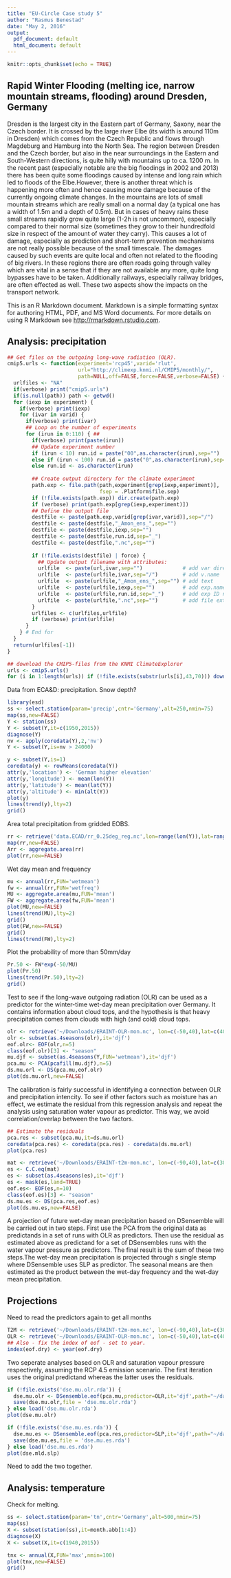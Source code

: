 ```yaml
---
title: "EU-Circle Case study 5"
author: "Rasmus Benestad"
date: "May 2, 2016"
output:
  pdf_document: default
  html_document: default
---
```


```r
knitr::opts_chunk$set(echo = TRUE)
```

## Rapid Winter Flooding (melting ice, narrow mountain streams, flooding) around Dresden, Germany

Dresden is the largest city in the Eastern part of Germany, Saxony, near the Czech border. It is crossed by the large river Elbe (its width is around 110m in Dresden) which comes from the Czech Republic and flows through Magdeburg and Hamburg into the North Sea. The region between Dresden and the Czech border, but also in the near surroundings in the Eastern and South-Western directions, is quite hilly with mountains up to ca. 1200 m. In the recent past (especially notable are the big floodings in 2002 and 2013) there has been quite some floodings caused by intense and long rain which led to floods of the Elbe.However, there is another threat which is happening more often and hence causing more damage because of the currently ongoing climate changes. In the mountains are lots of small mountain streams which are really small on a normal day (a typical one has a width of 1.5m and a depth of 0.5m). But in cases of heavy rains these small streams rapidly grow quite large (1-2h is not uncommon), especially compared to their normal size (sometimes they grow to their hundredfold size in respect of the amount of water they carry). This causes a lot of damage, especially as prediction and short-term prevention mechanisms are not really possible because of the small timescale. The damages caused by such events are quite local and often not related to the flooding of big rivers. In these  regions there are often roads going through valley which are vital in a sense that if they are  not available any more, quite long bypasses have to be taken. Additionally railways,  especially railway bridges, are often effected as well. These two aspects show the impacts on the transport network.

This is an R Markdown document. Markdown is a simple formatting syntax for authoring HTML, PDF, and MS Word documents. For more details on using R Markdown see <http://rmarkdown.rstudio.com>.

## Analysis: precipitation

```r
## Get files on the outgoing long-wave radiation (OLR).
cmip5.urls <- function(experiment='rcp45',varid='rlut',
                       url="http://climexp.knmi.nl/CMIP5/monthly/", 
                       path=NULL,off=FALSE,force=FALSE,verbose=FALSE) {
  urlfiles <- "NA"
  if(verbose) print("cmip5.urls")
  if(is.null(path)) path <- getwd()
  for (iexp in experiment) {
    if(verbose) print(iexp)
    for (ivar in varid) {
      if(verbose) print(ivar)
      ## Loop on the number of experiments
      for (irun in 0:110) { ## 
        if(verbose) print(paste(irun))
        ## Update experiment number
        if (irun < 10) run.id = paste("00",as.character(irun),sep="")
        else if (irun < 100) run.id = paste("0",as.character(irun),sep="")
        else run.id <- as.character(irun)
        
        ## Create output directory for the climate experiment
        path.exp <- file.path(path,experiment[grep(iexp,experiment)],
                              fsep = .Platform$file.sep)
        if (!file.exists(path.exp)) dir.create(path.exp)
        if (verbose) print(path.exp[grep(iexp,experiment)])
        ## Define the output file
        destfile <- paste(path.exp,varid[grep(ivar,varid)],sep="/") 
        destfile <- paste(destfile,"_Amon_ens_",sep="")
        destfile <- paste(destfile,iexp,sep="")
        destfile <- paste(destfile,run.id,sep="_")
        destfile <- paste(destfile,".nc",sep="")
        
        if (!file.exists(destfile) | force) {
          ## Update output filename with attributes:
          urlfile  <- paste(url,ivar,sep="")             # add var directory
          urlfile  <- paste(urlfile,ivar,sep="/")        # add v.name
          urlfile  <- paste(urlfile,"_Amon_ens_",sep="") # add text
          urlfile  <- paste(urlfile,iexp,sep="")         # add exp.name
          urlfile  <- paste(urlfile,run.id,sep="_")      # add exp ID number
          urlfile  <- paste(urlfile,".nc",sep="")        # add file ext
        }
        urlfiles <- c(urlfiles,urlfile)
        if (verbose) print(urlfile)
      }
    } # End for   
  }
  return(urlfiles[-1])
}

## download the CMIP5-files from the KNMI ClimateExplorer
urls <- cmip5.urls()
for (i in 1:length(urls)) if (!file.exists(substr(urls[i],43,70))) download.file(urls[i],substr(urls[i],43,70))

```

Data from ECA&D: precipitation. Snow depth?

```r
library(esd)
ss <- select.station(param='precip',cntr='Germany',alt=250,nmin=75)
map(ss,new=FALSE)
Y <- station(ss)
Y <- subset(Y,it=c(1950,2015))
diagnose(Y)
nv <- apply(coredata(Y),2,'nv')
Y <- subset(Y,is=nv > 24000)
```


```r
y <- subset(Y,is=1)
coredata(y) <- rowMeans(coredata(Y))
attr(y,'location') <- 'German higher elevation'
attr(y,'longitude') <- mean(lon(Y))
attr(y,'latitude') <- mean(lat(Y))
attr(y,'altitude') <- min(alt(Y))
plot(y)
lines(trend(y),lty=2)
grid()
```


Area total precipitation from gridded EOBS.

```r
rr <- retrieve('data.ECAD/rr_0.25deg_reg.nc',lon=range(lon(Y)),lat=range(lat(Y)))
map(rr,new=FALSE)
Arr <- aggregate.area(rr)
plot(rr,new=FALSE)
```

Wet day mean and frequency

```r
mu <- annual(rr,FUN='wetmean')
fw <- annual(rr,FUN='wetfreq')
MU <- aggregate.area(mu,FUN='mean')
FW <- aggregate.area(fw,FUN='mean')
plot(MU,new=FALSE)
lines(trend(MU),lty=2)
grid()
plot(FW,new=FALSE)
grid()
lines(trend(FW),lty=2)
```

Plot the probability of more than 50mm/day

```r
Pr.50 <- FW*exp(-50/MU)
plot(Pr.50)
lines(trend(Pr.50),lty=2)
grid()
```

Test to see if the long-wave outgoing radiation (OLR) can be used as a predictor for the winter-time wet-day mean precipitation over Germany. It contains information about cloud tops, and the hypothesis is that heavy precipitation comes from clouds with high (and cold) cloud tops.

```r
olr <- retrieve('~/Downloads/ERAINT-OLR-mon.nc', lon=c(-50,40),lat=c(40,70))
olr <- subset(as.4seasons(olr),it='djf')
eof.olr<- EOF(olr,n=5)
class(eof.olr)[3] <- "season"
mu.djf <- subset(as.4seasons(Y,FUN='wetmean'),it='djf')
pca.mu <- PCA(pcafill(mu.djf),n=5)
ds.mu.orl <- DS(pca.mu,eof.olr)
plot(ds.mu.orl,new=FALSE)
```

The calibration is fairly successful in identifying a connection between OLR and precipitation intencity. To see if other factors such as moisture has an effect, we estimate the residual from this regression analysis and repeat the analysis using saturation water vapour as predictor. This way, we avoid correlation/overlap between the two factors.

```r
## Estimate the residuals
pca.res <- subset(pca.mu,it=ds.mu.orl)
coredata(pca.res) <- coredata(pca.res) - coredata(ds.mu.orl)
plot(pca.res)
```

```r
mat <- retrieve('~/Downloads/ERAINT-t2m-mon.nc', lon=c(-90,40),lat=c(30,70))
es <- C.C.eq(mat)
es <- subset(as.4seasons(es),it='djf')
es <- mask(es,land=TRUE)
eof.es<- EOF(es,n=10)
class(eof.es)[3] <- "season"
ds.mu.es <- DS(pca.res,eof.es)
plot(ds.mu.es,new=FALSE)
```

A projection of future wet-day mean precipitation based on DSensemble will be carried out in two steps. First use the PCA from the original data as predictands in a set of runs with OLR as predictors. Then use the residual as estimated above as predictand for a set of DSensembles runs with the water vapour pressure as predictors. The final result is the sum of these two steps.The wet-day mean precipitation is projected through s single stemp where DSensemble uses SLP as predictor. The seasonal means are then estimated as the product between the wet-day frequency and the wet-day mean precipitation.


## Projections

Need to read the predictors again to get all months

```r
T2M <- retrieve('~/Downloads/ERAINT-t2m-mon.nc', lon=c(-90,40),lat=c(30,70))
OLR <- retrieve('~/Downloads/ERAINT-OLR-mon.nc', lon=c(-50,40),lat=c(40,70))
## Also - fix the index of eof - set to year.
index(eof.dry) <- year(eof.dry)
```


Two seperate analyses based on OLR and saturation vapour pressure respectively, assuming the RCP 4.5 emission scenario. The first iteration uses the original predictand whereas the latter uses the residuals.

```r
if (!file.exists('dse.mu.olr.rda')) {
  dse.mu.olr <- DSensemble.eof(pca.mu,predictor=OLR,it='djf',path="~/data/CMIP5.monthly",pattern = "rlut_Amon_ens_")
  save(dse.mu.olr,file = 'dse.mu.olr.rda')
} else load('dse.mu.olr.rda')
plot(dse.mu.olr)
```

```r
if (!file.exists('dse.mu.es.rda')) {
  dse.mu.es <- DSensemble.eof(pca.res,predictor=SLP,it='djf',path="~/data/CMIP5.monthly",pattern = "tas_Amon_ens_")
  save(dse.mu.es,file = 'dse.mu.es.rda')
} else load('dse.mu.es.rda')
plot(dse.mld.slp)
```

Need to add the two together.

## Analysis: temperature

Check for melting.

```r
ss <- select.station(param='tn',cntr='Germany',alt=500,nmin=75)
map(ss)
X <- subset(station(ss),it=month.abb[1:4])
diagnose(X)
X <- subset(X,it=c(1940,2015))
```

```r
tnx <- annual(X,FUN='max',nmin=100)
plot(tnx,new=FALSE)
grid()
```



